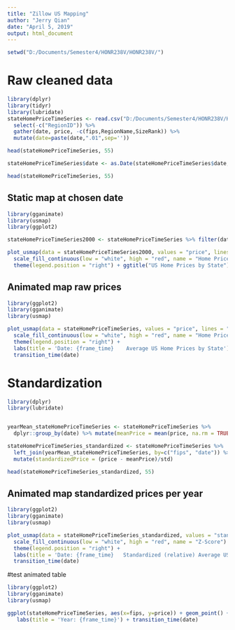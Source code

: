 ```yaml
---
title: "Zillow US Mapping"
author: "Jerry Qian"
date: "April 5, 2019"
output: html_document
---
```


```r
setwd("D:/Documents/Semester4/HONR238V/HONR238V/")
```

# Raw cleaned data
```r
library(dplyr)
library(tidyr)
library(lubridate)
stateHomePriceTimeSeries <- read.csv("D:/Documents/Semester4/HONR238V/HONR238V/Data/Home_Values/State_Zhvi_AllHomes.csv") %>% 
  select(-c("RegionID")) %>%
  gather(date, price, -c(fips,RegionName,SizeRank)) %>%
  mutate(date=paste(date,".01",sep=''))

head(stateHomePriceTimeSeries, 55)

stateHomePriceTimeSeries$date <- as.Date(stateHomePriceTimeSeries$date, "X%Y.%m.%d")

head(stateHomePriceTimeSeries, 55)


```

## Static map at chosen date
```r
library(gganimate)
library(usmap)
library(ggplot2)

stateHomePriceTimeSeries2000 <- stateHomePriceTimeSeries %>% filter(date == as.Date("2000-04-01"))

plot_usmap(data = stateHomePriceTimeSeries2000, values = "price", lines = "black") + 
  scale_fill_continuous(low = "white", high = "red", name = "Home Price", label = scales::comma) + 
  theme(legend.position = "right") + ggtitle("US Home Prices by State")
```


## Animated map raw prices
```r

library(ggplot2)
library(gganimate)
library(usmap)

plot_usmap(data = stateHomePriceTimeSeries, values = "price", lines = "black") + 
  scale_fill_continuous(low = "white", high = "red", name = "Home Price", label = scales::comma) + 
  theme(legend.position = "right") + 
  labs(title = 'Date: {frame_time}    Average US Home Prices by State') + 
  transition_time(date)


```


# Standardization
```r
library(dplyr)
library(lubridate)


yearMean_stateHomePriceTimeSeries <- stateHomePriceTimeSeries %>%
  dplyr::group_by(date) %>% mutate(meanPrice = mean(price, na.rm = TRUE), std = sd(price, na.rm = TRUE)) %>% select(fips,date,meanPrice,std)

stateHomePriceTimeSeries_standardized <- stateHomePriceTimeSeries %>% 
  left_join(yearMean_stateHomePriceTimeSeries, by=c("fips", "date")) %>%
  mutate(standardizedPrice = (price - meanPrice)/std)

head(stateHomePriceTimeSeries_standardized, 55)


```

## Animated map standardized prices per year
```r

library(ggplot2)
library(gganimate)
library(usmap)

plot_usmap(data = stateHomePriceTimeSeries_standardized, values = "standardizedPrice", lines = "black") + 
  scale_fill_continuous(low = "white", high = "red", name = "Z-Score") + 
  theme(legend.position = "right") + 
  labs(title = 'Date: {frame_time}   Standardized (relative) Average US Home Prices by State') + 
  transition_time(date)


```

#test animated table

```r
library(ggplot2)
library(gganimate)
library(usmap)

ggplot(stateHomePriceTimeSeries, aes(x=fips, y=price)) + geom_point() + 
   labs(title = 'Year: {frame_time}') + transition_time(date)

```





